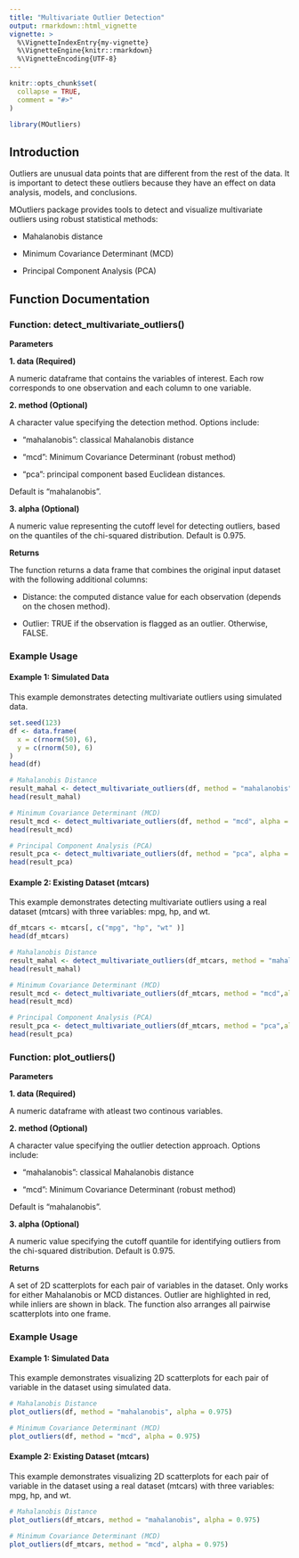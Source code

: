 ```yaml
---
title: "Multivariate Outlier Detection"
output: rmarkdown::html_vignette
vignette: >
  %\VignetteIndexEntry{my-vignette}
  %\VignetteEngine{knitr::rmarkdown}
  %\VignetteEncoding{UTF-8}
---
```


```r
knitr::opts_chunk$set(
  collapse = TRUE,
  comment = "#>"
)
```

```r
library(MOutliers)
```

## Introduction

Outliers are unusual data points that are different from the rest of the data. It is important to detect these outliers because they have an effect on data analysis, models, and conclusions.

MOutliers package provides tools to detect and visualize multivariate outliers using robust statistical methods:

-   Mahalanobis distance

-   Minimum Covariance Determinant (MCD)

-   Principal Component Analysis (PCA)

## Function Documentation

### Function: detect_multivariate_outliers()

**Parameters**

**1. data (Required)**

A numeric dataframe that contains the variables of interest. Each row corresponds to one observation and each column to one variable.

**2. method (Optional)**

A character value specifying the detection method. Options include:

-   "mahalanobis": classical Mahalanobis distance

-   "mcd": Minimum Covariance Determinant (robust method)

-   "pca": principal component based Euclidean distances.

Default is "mahalanobis".

**3. alpha (Optional)**

A numeric value representing the cutoff level for detecting outliers, based on the quantiles of the chi-squared distribution. Default is 0.975.

**Returns**

The function returns a data frame that combines the original input dataset with the following additional columns:

-   Distance: the computed distance value for each observation (depends on the chosen method).

-   Outlier: TRUE if the observation is flagged as an outlier. Otherwise, FALSE.

### Example Usage

#### Example 1: Simulated Data

This example demonstrates detecting multivariate outliers using simulated data.

```r
set.seed(123)
df <- data.frame(
  x = c(rnorm(50), 6),
  y = c(rnorm(50), 6)
)
head(df)
```


```r
# Mahalanobis Distance
result_mahal <- detect_multivariate_outliers(df, method = "mahalanobis", alpha = 0.975)
head(result_mahal)
```


```r
# Minimum Covariance Determinant (MCD)
result_mcd <- detect_multivariate_outliers(df, method = "mcd", alpha = 0.975)
head(result_mcd)
```


```r
# Principal Component Analysis (PCA)
result_pca <- detect_multivariate_outliers(df, method = "pca", alpha = 0.975)
head(result_pca)
```


#### Example 2: Existing Dataset (mtcars)

This example demonstrates detecting multivariate outliers using a real dataset (mtcars) with three variables: mpg, hp, and wt.

```r
df_mtcars <- mtcars[, c("mpg", "hp", "wt" )]
head(df_mtcars)
```


```r
# Mahalanobis Distance
result_mahal <- detect_multivariate_outliers(df_mtcars, method = "mahalanobis",alpha = 0.975)
head(result_mahal)
```


```r
# Minimum Covariance Determinant (MCD)
result_mcd <- detect_multivariate_outliers(df_mtcars, method = "mcd",alpha = 0.975)
head(result_mcd)
```


```r
# Principal Component Analysis (PCA)
result_pca <- detect_multivariate_outliers(df_mtcars, method = "pca",alpha = 0.975)
head(result_pca)
```


### Function: plot_outliers()

**Parameters**

**1. data (Required)**

A numeric dataframe with atleast two continous variables.

**2. method (Optional)**

A character value specifying the outlier detection approach. Options include:

-   "mahalanobis": classical Mahalanobis distance

-   "mcd": Minimum Covariance Determinant (robust method)

Default is "mahalanobis".

**3. alpha (Optional)**

A numeric value specifying the cutoff quantile for identifying outliers from the chi-squared distribution. Default is 0.975.

**Returns**

A set of 2D scatterplots for each pair of variables in the dataset. Only works for either Mahalanobis or MCD distances. Outlier are highlighted in red, while inliers are shown in black. The function also arranges all pairwise scatterplots into one frame.

### Example Usage

#### Example 1: Simulated Data

This example demonstrates visualizing 2D scatterplots for each pair of variable in the dataset using simulated data.

```r
# Mahalanobis Distance
plot_outliers(df, method = "mahalanobis", alpha = 0.975)
```


```r
# Minimum Covariance Determinant (MCD)
plot_outliers(df, method = "mcd", alpha = 0.975)
```


#### Example 2: Existing Dataset (mtcars)

This example demonstrates visualizing 2D scatterplots for each pair of variable in the dataset using a real dataset (mtcars) with three variables: mpg, hp, and wt.

```r
# Mahalanobis Distance
plot_outliers(df_mtcars, method = "mahalanobis", alpha = 0.975)
```


```r
# Minimum Covariance Determinant (MCD)
plot_outliers(df_mtcars, method = "mcd", alpha = 0.975)
```










